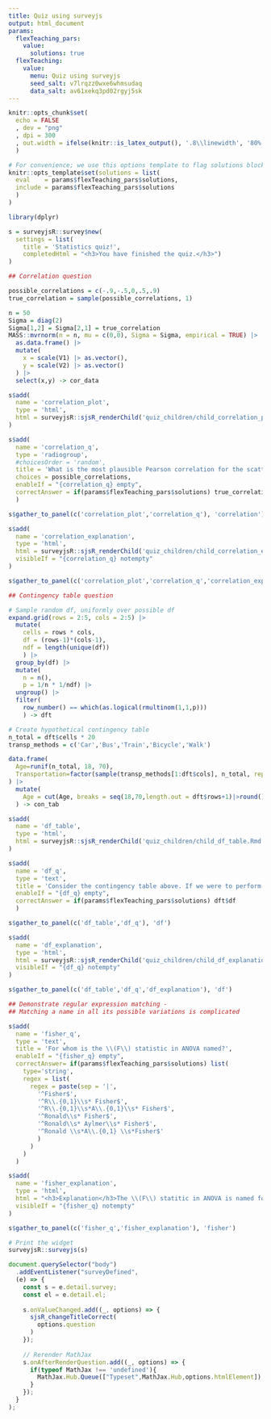 ```yaml
---
title: Quiz using surveyjs
output: html_document
params:
  flexTeaching_pars:
    value:
      solutions: true
  flexTeaching:
    value:
      menu: Quiz using surveyjs
      seed_salt: v7lrqzz0wxe6whmsudaq
      data_salt: av61xekq3pd02rgyj5sk
---
```


```r
knitr::opts_chunk$set(
  echo = FALSE
  , dev = "png"
  , dpi = 300
  , out.width = ifelse(knitr::is_latex_output(), '.8\\linewidth', '80%')
  )

# For convenience; we use this options template to flag solutions blocks
knitr::opts_template$set(solutions = list(
  eval    = params$flexTeaching_pars$solutions, 
  include = params$flexTeaching_pars$solutions
  )
)

library(dplyr)

```



```r

s = surveyjsR::survey$new(
  settings = list(
    title = 'Statistics quiz!',
    completedHtml = "<h3>You have finished the quiz.</h3>")
)
```

```r

## Correlation question

possible_correlations = c(-.9,-.5,0,.5,.9)
true_correlation = sample(possible_correlations, 1)

n = 50
Sigma = diag(2)
Sigma[1,2] = Sigma[2,1] = true_correlation
MASS::mvrnorm(n = n, mu = c(0,0), Sigma = Sigma, empirical = TRUE) |>
  as.data.frame() |>
  mutate(
    x = scale(V1) |> as.vector(),
    y = scale(V2) |> as.vector()
  ) |>
  select(x,y) -> cor_data

s$add(
  name = 'correlation_plot',
  type = 'html',
  html = surveyjsR::sjsR_renderChild('quiz_children/child_correlation_plot.Rmd')
)

s$add(
  name = 'correlation_q',
  type = 'radiogroup',
  #choicesOrder = 'random',
  title = 'What is the most plausible Pearson correlation for the scatterplot above?',
  choices = possible_correlations,
  enableIf = "{correlation_q} empty",
  correctAnswer = if(params$flexTeaching_pars$solutions) true_correlation
  )

s$gather_to_panel(c('correlation_plot','correlation_q'), 'correlation')

```

```r

s$add(
  name = 'correlation_explanation',
  type = 'html',
  html = surveyjsR::sjsR_renderChild('quiz_children/child_correlation_explanation.Rmd'),
  visibleIf = "{correlation_q} notempty"
)

s$gather_to_panel(c('correlation_plot','correlation_q','correlation_explanation'), 'correlation')
```


```r

## Contingency table question

# Sample random df, uniformly over possible df
expand.grid(rows = 2:5, cols = 2:5) |>
  mutate(
    cells = rows * cols,
    df = (rows-1)*(cols-1),
    ndf = length(unique(df))
    ) |>
  group_by(df) |>
  mutate(
    n = n(),
    p = 1/n * 1/ndf) |>
  ungroup() |>
  filter(
    row_number() == which(as.logical(rmultinom(1,1,p)))
    ) -> dft

# Create hypothetical contingency table
n_total = dft$cells * 20
transp_methods = c('Car','Bus','Train','Bicycle','Walk')

data.frame(
  Age=runif(n_total, 18, 70),
  Transportation=factor(sample(transp_methods[1:dft$cols], n_total, replace=TRUE), levels = transp_methods[1:dft$cols])
) |>
  mutate(
    Age = cut(Age, breaks = seq(18,70,length.out = dft$rows+1)|>round())
  ) -> con_tab

s$add(
  name = 'df_table',
  type = 'html',
  html = surveyjsR::sjsR_renderChild('quiz_children/child_df_table.Rmd')
)

s$add(
  name = 'df_q', 
  type = 'text',
  title = 'Consider the contingency table above. If we were to perform a Chi-squared test of independence on this table, what would the appropriate degrees of freedom for the test be?',
  enableIf = "{df_q} empty",
  correctAnswer = if(params$flexTeaching_pars$solutions) dft$df
  )

s$gather_to_panel(c('df_table','df_q'), 'df')

```

```r

s$add(
  name = 'df_explanation',
  type = 'html',
  html = surveyjsR::sjsR_renderChild('quiz_children/child_df_explanation.Rmd'),
  visibleIf = "{df_q} notempty"
)

s$gather_to_panel(c('df_table','df_q','df_explanation'), 'df')
```

```r
## Demonstrate regular expression matching - 
## Matching a name in all its possible variations is complicated

s$add(
  name = 'fisher_q',
  type = 'text', 
  title = 'For whom is the \\(F\\) statistic in ANOVA named?',
  enableIf = "{fisher_q} empty",
  correctAnswer= if(params$flexTeaching_pars$solutions) list(
    type='string', 
    regex = list(
      regex = paste(sep = '|',
        '^Fisher$',
        '^R\\.{0,1}\\s* Fisher$',
        '^R\\.{0,1}\\s*A\\.{0,1}\\s* Fisher$',
        '^Ronald\\s* Fisher$',
        '^Ronald\\s* Aylmer\\s* Fisher$',
        '^Ronald \\s*A\\.{0,1} \\s*Fisher$'
        )
      )
    )
  )
```

```r

s$add(
  name = 'fisher_explanation',
  type = 'html',
  html = "<h3>Explanation</h3>The \\(F\\) statitic in ANOVA is named for <a href='https://en.wikipedia.org/wiki/Ronald_Fisher' target='_blank'>Ronald Fisher</a>.",
  visibleIf = "{fisher_q} notempty"
)

s$gather_to_panel(c('fisher_q','fisher_explanation'), 'fisher')
```


```r
# Print the widget
surveyjsR::surveyjs(s)
```

```js

document.querySelector("body")
  .addEventListener("surveyDefined", 
  (e) => {
    const s = e.detail.survey;
    const el = e.detail.el;
    
    s.onValueChanged.add((_, options) => {
      sjsR_changeTitleCorrect(
        options.question
      )
    });
    
    // Rerender MathJax
    s.onAfterRenderQuestion.add((_, options) => {
      if(typeof MathJax !== 'undefined'){
        MathJax.Hub.Queue(["Typeset",MathJax.Hub,options.htmlElement]);
      }
    });
  }
);


```
